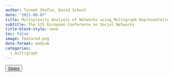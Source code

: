 ```yaml
---
author: Termeh Shafie, David Schoch
date: "2021-09-07"
title: Multiplexity Analysis of Networks using Multigraph Representations
subtitle: The 5th European Conference on Social Networks
title-block-style: none
toc: false
image: featured.png
date-format: medium
categories:
  - multigraph
---
```




<button type="button" class="btn btn-outline-success">
<a href="/talks/EUSN2021/EUSN2021_talk.pdf" target="_blank">Slides</a></button>